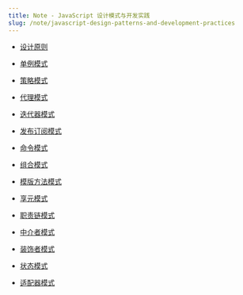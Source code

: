 ```yaml
---
title: Note - JavaScript 设计模式与开发实践
slug: /note/javascript-design-patterns-and-development-practices
---
```


- [设计原则](/note/javascript-design-patterns-and-development-practices/principle)

- [单例模式](/note/javascript-design-patterns-and-development-practices/singleton)

- [策略模式](/note/javascript-design-patterns-and-development-practices/strategy)

- [代理模式](/note/javascript-design-patterns-and-development-practices/proxy)

- [迭代器模式](/note/javascript-design-patterns-and-development-practices/iterator)

- [发布订阅模式](/note/javascript-design-patterns-and-development-practices/pub-sub)

- [命令模式](/note/javascript-design-patterns-and-development-practices/command)

- [组合模式](/note/javascript-design-patterns-and-development-practices/compose)

- [模版方法模式](/note/javascript-design-patterns-and-development-practices/template)

- [享元模式](/note/javascript-design-patterns-and-development-practices/shared)

- [职责链模式](/note/javascript-design-patterns-and-development-practices/responsibility-chain)

- [中介者模式](/note/javascript-design-patterns-and-development-practices/intermediary)

- [装饰者模式](/note/javascript-design-patterns-and-development-practices/decorator)

- [状态模式](/note/javascript-design-patterns-and-development-practices/state)

- [适配器模式](/note/javascript-design-patterns-and-development-practices/adapter)
